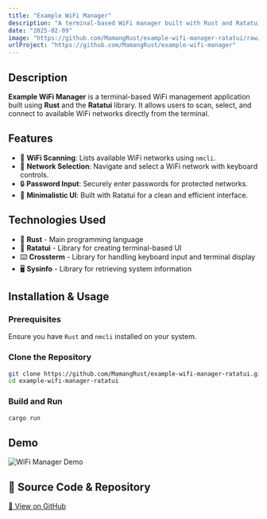 ```yaml
---
title: "Example WiFi Manager"
description: "A terminal-based WiFi manager built with Rust and Ratatui."
date: "2025-02-09"
image: "https://github.com/MamangRust/example-wifi-manager-ratatui/raw/main/image/example.png?raw=true"
urlProject: "https://github.com/MamangRust/example-wifi-manager"
---
```


## Description
**Example WiFi Manager** is a terminal-based WiFi management application built using **Rust** and the **Ratatui** library. It allows users to scan, select, and connect to available WiFi networks directly from the terminal.

## Features
- 🚀 **WiFi Scanning**: Lists available WiFi networks using `nmcli`.
- 🎯 **Network Selection**: Navigate and select a WiFi network with keyboard controls.
- 🔒 **Password Input**: Securely enter passwords for protected networks.
- 🎨 **Minimalistic UI**: Built with Ratatui for a clean and efficient interface.

## Technologies Used
- 🦀 **Rust** - Main programming language  
- 🎨 **Ratatui** - Library for creating terminal-based UI  
- ⌨️ **Crossterm** - Library for handling keyboard input and terminal display  
- 🖥️ **Sysinfo** - Library for retrieving system information

## Installation & Usage
### Prerequisites
Ensure you have `Rust` and `nmcli` installed on your system.

### Clone the Repository
```bash
git clone https://github.com/MamangRust/example-wifi-manager-ratatui.git
cd example-wifi-manager-ratatui
```

### Build and Run
```bash
cargo run
```

## Demo

<img src="https://github.com/MamangRust/example-wifi-manager-ratatui/raw/main/image/example.png?raw=true" alt="WiFi Manager Demo" />

## 🔗 Source Code & Repository
[📌 View on GitHub](https://github.com/MamangRust/example-wifi-manager-ratatui)
